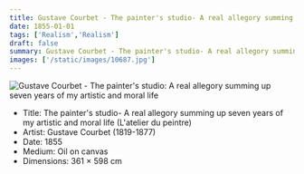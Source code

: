 ```yaml
---
title: Gustave Courbet - The painter's studio- A real allegory summing up seven years of my artistic and moral life
date: 1855-01-01
tags: ['Realism','Realism']
draft: false
summary: Gustave Courbet - The painter's studio- A real allegory summing up seven years of my artistic and moral life (L'atelier du peintre)
images: ['/static/images/10687.jpg']
---
```


![Gustave Courbet - The painter's studio: A real allegory summing up seven years of my artistic and moral life](/static/images/10687.jpg)

* Title: The painter's studio- A real allegory summing up seven years of my artistic and moral life (L'atelier du peintre)
* Artist: Gustave Courbet (1819-1877)
* Date: 1855
* Medium: Oil on canvas
* Dimensions: 361 × 598 cm


